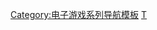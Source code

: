 {{Navbox
| name = 双截龙系列
| title = [[雙截龍系列]]
| state = {{{state|autocollapse}}}
| listclass = hlist

| group1 = 游戏
| list1 =
* [[双截龙 (游戏)|双截龙]]
* [[双截龙II 复仇|II 复仇]]
** [[双截龙II 复仇 (FC)|FC]]
** [[熱血硬派 番外亂鬥篇|Game Boy]]
* [[双截龙3 罗塞塔之石|3 罗塞塔之石]]
** [[双截龙III 罗塞塔之石|FC]]
* [[超级双截龙]]
* [[双截龙V：失落之影|V：失落之影]]
* [[双截龙 (Neo-Geo)|双截龙（Neo-Geo）]]
* [[双截龙Advance|Advance]]
* [[双截龙Neon|Neon]]
* [[雙截龍IV|IV]]

| group2 = 交互
| list2 =
* [[U.S. Championship V'Ball|Super Spike V'Ball]]
* [[忍者蛙与双截龙]]

| group3 = 相关游戏
| list3 =
* [[Rage of the Dragons]]
* [[Power Instinct|Power Instinct Matrimelee]]

| group4 = 其他媒体
| list4 =
* [[Double Dragon (film)|电影]]
* [[Double Dragon (TV series)|电视连续剧]]

}}<noinclude>
{{collapsible option}}

{{DEFAULTSORT:Double Dragon}}
[[Category:电子游戏系列导航模板]]
[[Category:雙截龍系列|Т]]
</noinclude>